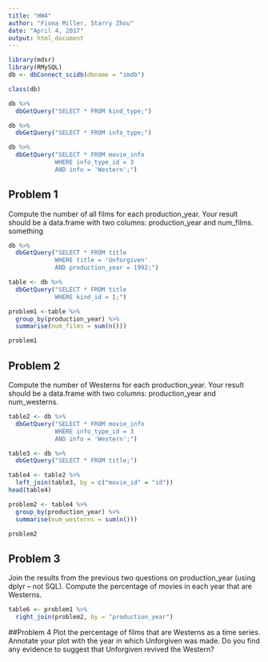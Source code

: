 ```yaml
---
title: "HW4"
author: "Fiona Miller, Starry Zhou"
date: "April 4, 2017"
output: html_document
---
```

```r
library(mdsr)
library(RMySQL)
db <- dbConnect_scidb(dbname = "imdb")
```

```r
class(db)
```

```r
db %>%
  dbGetQuery("SELECT * FROM kind_type;")
```

```r
db %>%
  dbGetQuery("SELECT * FROM info_type;")
```

```r
db %>%
  dbGetQuery("SELECT * FROM movie_info
             WHERE info_type_id = 3
             AND info = 'Western';")
```


## Problem 1
Compute the number of all films for each production_year. Your result should be a data.frame with two columns: production_year and num_films. something
```r
db %>%
  dbGetQuery("SELECT * FROM title
             WHERE title = 'Unforgiven'
             AND production_year = 1992;")
```

```r
table <- db %>%
  dbGetQuery("SELECT * FROM title
             WHERE kind_id = 1;")

```

```r
problem1 <-table %>%
  group_by(production_year) %>%
  summarise(num_films = sum(n()))
```

```r
problem1
```


## Problem 2
Compute the number of Westerns for each production_year. Your result should be a  data.frame with two columns: production_year and num_westerns.
```r
table2 <- db %>%
  dbGetQuery("SELECT * FROM movie_info
             WHERE info_type_id = 3
             AND info = 'Western';")
```

```r
table3 <- db %>%
  dbGetQuery("SELECT * FROM title;")
```

```r
table4 <- table2 %>%
  left_join(table3, by = c("movie_id" = "id"))
head(table4)
```

```r
problem2 <- table4 %>%
  group_by(production_year) %>%
  summarise(num_westerns = sum(n()))
```

```r
problem2
```

## Problem 3
Join the results from the previous two questions on production_year (using dplyr – not SQL). Compute the percentage of movies in each year that are Westerns.

```r
table6 <- problem1 %>%
  right_join(problem2, by = "production_year")
```


##Problem 4
Plot the percentage of films that are Westerns as a time series. Annotate your plot with the year in which Unforgiven was made. Do you find any evidence to suggest that Unforgiven revived the Western?
